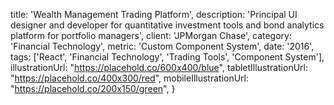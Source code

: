 
  title: 'Wealth Management Trading Platform',
  description: 'Principal UI designer and developer for quantitative investment tools and bond analytics platform for portfolio managers',
  client: 'JPMorgan Chase',
  category: 'Financial Technology',
  metric: 'Custom Component System',
  date: '2016',
  tags: ['React', 'Financial Technology', 'Trading Tools', 'Component System'],
  illustrationUrl: "https://placehold.co/600x400/blue",
  tabletIllustrationUrl: "https://placehold.co/400x300/red",
  mobileIllustrationUrl: "https://placehold.co/200x150/green",
}

<ProjectMetadata
  client={metadata.client}
  metric={metadata.metric}
  category={metadata.category}
  date={metadata.date}
  tags={metadata.tags}
/>
